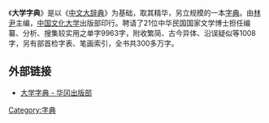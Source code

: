 {{refimprove|time=2014-10-19T07:14:36+00:00}}
《'''大学字典'''》是以《[[中文大辞典|中文大辞典]]》为基础，取其精华，另立规模的一本[[字典|字典]]。由[[林尹|林尹]]主编，[[中国文化大学|中国文化大学]]出版部印行。聘请了21位中华民国国家文学博士担任编纂、分析、搜集较实用之单字9963字，附收繁简、古今异体、沿误疑似等1008字，另有部首检字表、笔画索引，全书共300多万字。

== 外部链接 ==
*[http://cuca.pccu.edu.tw/files/90-1009-72.php 大学字典 - 华冈出版部] {{Wayback|url=http://cuca.pccu.edu.tw/files/90-1009-72.php |date=20190610131403 }}
{{汉语辞书}}
[[Category:字典|Category:字典]]